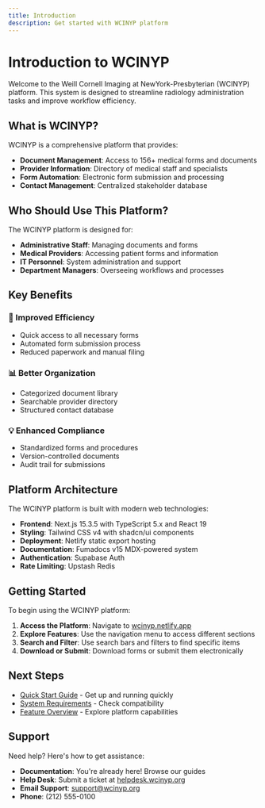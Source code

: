 ```yaml
---
title: Introduction
description: Get started with WCINYP platform
---
```


# Introduction to WCINYP

Welcome to the Weill Cornell Imaging at NewYork-Presbyterian (WCINYP) platform. This system is designed to streamline radiology administration tasks and improve workflow efficiency.

## What is WCINYP?

WCINYP is a comprehensive platform that provides:

- **Document Management**: Access to 156+ medical forms and documents
- **Provider Information**: Directory of medical staff and specialists
- **Form Automation**: Electronic form submission and processing
- **Contact Management**: Centralized stakeholder database

## Who Should Use This Platform?

The WCINYP platform is designed for:

- **Administrative Staff**: Managing documents and forms
- **Medical Providers**: Accessing patient forms and information
- **IT Personnel**: System administration and support
- **Department Managers**: Overseeing workflows and processes

## Key Benefits

### 🚀 Improved Efficiency
- Quick access to all necessary forms
- Automated form submission process
- Reduced paperwork and manual filing

### 📊 Better Organization
- Categorized document library
- Searchable provider directory
- Structured contact database

### 💡 Enhanced Compliance
- Standardized forms and procedures
- Version-controlled documents
- Audit trail for submissions

## Platform Architecture

The WCINYP platform is built with modern web technologies:

- **Frontend**: Next.js 15.3.5 with TypeScript 5.x and React 19
- **Styling**: Tailwind CSS v4 with shadcn/ui components
- **Deployment**: Netlify static export hosting
- **Documentation**: Fumadocs v15 MDX-powered system
- **Authentication**: Supabase Auth
- **Rate Limiting**: Upstash Redis

## Getting Started

To begin using the WCINYP platform:

1. **Access the Platform**: Navigate to [wcinyp.netlify.app](https://wcinyp.netlify.app)
2. **Explore Features**: Use the navigation menu to access different sections
3. **Search and Filter**: Use search bars and filters to find specific items
4. **Download or Submit**: Download forms or submit them electronically

## Next Steps

- [Quick Start Guide](/knowledge/getting-started/quickstart) - Get up and running quickly
- [System Requirements](/knowledge/getting-started/requirements) - Check compatibility
- [Feature Overview](/knowledge/features/documents) - Explore platform capabilities

## Support

Need help? Here's how to get assistance:

- **Documentation**: You're already here! Browse our guides
- **Help Desk**: Submit a ticket at [helpdesk.wcinyp.org](https://helpdesk.wcinyp.org)
- **Email Support**: support@wcinyp.org
- **Phone**: (212) 555-0100
